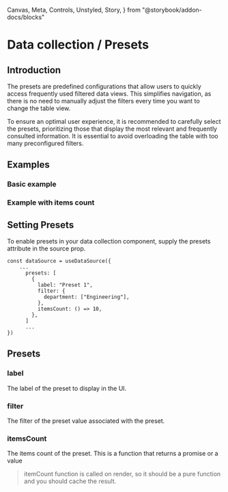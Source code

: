   Canvas,
  Meta,
  Controls,
  Unstyled,
  Story,
} from "@storybook/addon-docs/blocks"


<Meta title="Data collection/Presets" />

# Data collection / Presets

## Introduction

The presets are predefined configurations that allow users to quickly access
frequently used filtered data views. This simplifies navigation, as there is no
need to manually adjust the filters every time you want to change the table
view.

To ensure an optimal user experience, it is recommended to carefully select the
presets, prioritizing those that display the most relevant and frequently
consulted information. It is essential to avoid overloading the table with too
many preconfigured filters.

## Examples

### Basic example

<Canvas of={PresetsStories.WithPreselectedFilters} meta={PresetsStories} />

### Example with items count

<Canvas
  of={PresetsStories.WithPreselectedFiltersAndItemCount}
  meta={PresetsStories}
/>

## Setting Presets

To enable presets in your data collection component, supply the presets
attribute in the source prop.

```tsx
const dataSource = useDataSource({
    ...
      presets: [
        {
          label: "Preset 1",
          filter: {
            department: ["Engineering"],
          },
          itemsCount: () => 10,
        },
      ]
      ...
})

```

## Presets

### label

The label of the preset to display in the UI.

### filter

The filter of the preset value associated with the preset.

### itemsCount

The items count of the preset. This is a function that returns a promise or a
value

> itemCount function is called on render, so it should be a pure function and
> you should cache the result.
